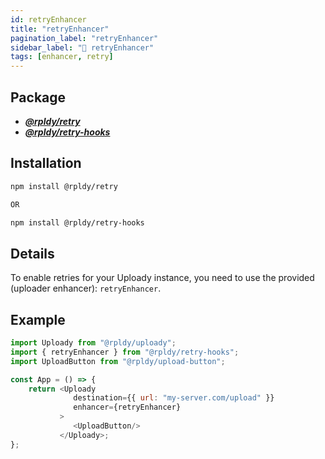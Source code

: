 ```yaml
---
id: retryEnhancer
title: "retryEnhancer"
pagination_label: "retryEnhancer"
sidebar_label: "💪 retryEnhancer"
tags: [enhancer, retry]
---
```


## Package

- **_[@rpldy/retry](../../../packages/rpldy-retry)_**
- **_[@rpldy/retry-hooks](../../../packages/rpldy-retry-hooks)_**

## Installation

```bash npm2yarn
npm install @rpldy/retry

OR

npm install @rpldy/retry-hooks
```

## Details

To enable retries for your Uploady instance, you need to use the provided (uploader enhancer): `retryEnhancer`.

## Example
```javascript
import Uploady from "@rpldy/uploady";
import { retryEnhancer } from "@rpldy/retry-hooks";
import UploadButton from "@rpldy/upload-button";

const App = () => {
    return <Uploady
              destination={{ url: "my-server.com/upload" }}
              enhancer={retryEnhancer}
           >
              <UploadButton/>
           </Uploady>;
};

```
